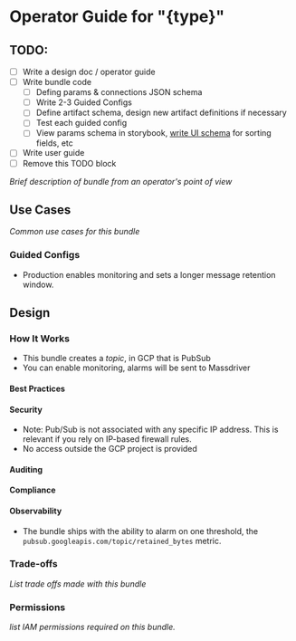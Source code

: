 # Operator Guide for "{type}"

## TODO:

* [ ] Write a design doc / operator guide
* [ ] Write bundle code
  * [ ] Defing params & connections JSON schema
  * [ ] Write 2-3 Guided Configs
  * [ ] Define artifact schema, design new artifact definitions if necessary
  * [ ] Test each guided config
  * [ ] View params schema in storybook, [write UI schema](https://react-jsonschema-form.readthedocs.io/en/latest/usage/widgets/) for sorting fields, etc
* [ ] Write user guide
* [ ] Remove this TODO block

_Brief description of bundle from an operator's point of view_

## Use Cases

_Common use cases for this bundle_

### Guided Configs

+ Production enables monitoring and sets a longer message retention window.

## Design

### How It Works

+ This bundle creates a _topic_, in GCP that is PubSub
+ You can enable monitoring, alarms will be sent to Massdriver

#### Best Practices

#### Security

+ Note: Pub/Sub is not associated with any specific IP address. This is relevant if you rely on IP-based firewall rules.
+ No access outside the GCP project is provided

#### Auditing

#### Compliance

#### Observability

+ The bundle ships with the ability to alarm on one threshold, the `pubsub.googleapis.com/topic/retained_bytes` metric.

### Trade-offs

_List trade offs made with this bundle_

### Permissions

_list IAM permissions required on this bundle._

